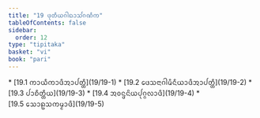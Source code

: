 ```yaml
---
title: "19 ᨴᩩᨲᩥᨿᨣᩤᨳᩣᩈᩘᨣᨱᩥᨠ"
tableOfContents: false
sidebar:
  order: 12
type: "tipitaka"
basket: "vi"
book: "pari"
---
```



<DynamicBreadcrumb />



<TableOfContents book="pari" section="19">
* [19.1 ᨠᩣᨿᩥᨠᩣᨴᩥᩋᩣᨸᨲ᩠ᨲᩥ](19/19-1)
* [19.2 ᨴᩮᩈᨶᩣᨣᩤᨾᩥᨶᩥᨿᩣᨴᩥᩋᩣᨸᨲ᩠ᨲᩥ](19/19-2)
* [19.3 ᨸᩣᨧᩥᨲ᩠ᨲᩥᨿ](19/19-3)
* [19.4 ᩋᩅᨶ᩠ᨴᨶᩦᨿᨸᩩᨣ᩠ᨣᩃᩣᨴᩥ](19/19-4)
* [19.5 ᩈᩮᩣᩊᩈᨠᨾ᩠ᨾᩣᨴᩥ](19/19-5)
</TableOfContents>